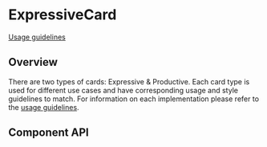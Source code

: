 <!-- `position:fixed` cause rendering issues, so do not render the modal -->


# ExpressiveCard

[Usage guidelines](https://pages.github.ibm.com/cdai-design/pal/components/card/overview)

## Overview

There are two types of cards: Expressive & Productive. Each card type is used
for different use cases and have corresponding usage and style guidelines to
match. For information on each implementation please refer to the
[usage guidelines](https://pages.github.ibm.com/cdai-design/pal/components/card/overview).

<Canvas>
  <Story
    id={getStorybookSlug(pkg, ExpressiveCard.displayName, 'default', 'cards')}
  />
</Canvas>

## Component API

<Props />

